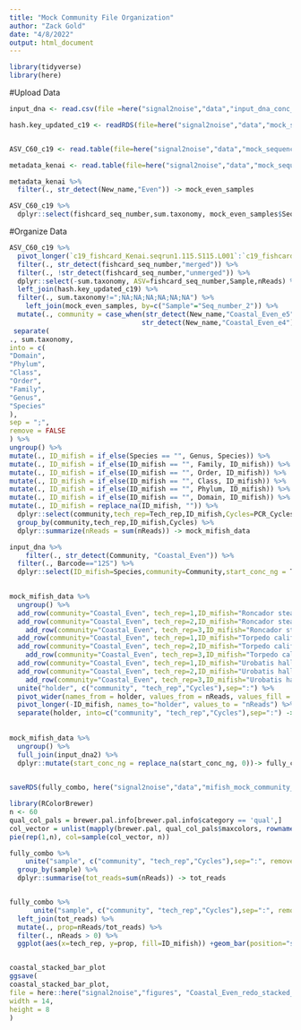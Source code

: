```yaml
---
title: "Mock Community File Organization"
author: "Zack Gold"
date: "4/8/2022"
output: html_document
---
```


```r
library(tidyverse)
library(here)
```


#Upload Data
```r
input_dna <- read.csv(file =here("signal2noise","data","input_dna_conc_communities_20210103.csv"), sep=",", header=TRUE)

hash.key_updated_c19 <- readRDS(file=here("signal2noise","data","mock_sequences","hash.key_updated_c19.RDS"))


ASV_C60_c19 <- read.table(file=here("signal2noise","data","mock_sequences","mock_even_redo","c19_fishcard_ASV_raw_taxonomy_60.txt"), sep = "\t", header=TRUE)

metadata_kenai <- read.table(file=here("signal2noise","data","mock_sequences","mock_even_redo","metadata_kenai1_20220408.csv"), sep = ",", header=TRUE)

metadata_kenai %>% 
  filter(., str_detect(New_name,"Even")) -> mock_even_samples

ASV_C60_c19 %>% 
  dplyr::select(fishcard_seq_number,sum.taxonomy, mock_even_samples$Seq_number_2) -> ASV_C60_c19

```

#Organize Data
```r

ASV_C60_c19 %>% 
  pivot_longer(`c19_fishcard_Kenai.seqrun1.115.S115.L001`:`c19_fishcard_Kenai.seqrun1.120.S120.L001`, names_to="Sample", values_to = "nReads") %>% 
  filter(., str_detect(fishcard_seq_number,"merged")) %>% 
  filter(., !str_detect(fishcard_seq_number,"unmerged")) %>%
  dplyr::select(-sum.taxonomy, ASV=fishcard_seq_number,Sample,nReads) %>% 
  left_join(hash.key_updated_c19) %>% 
  filter(., sum.taxonomy!=";NA;NA;NA;NA;NA;NA") %>% 
    left_join(mock_even_samples, by=c("Sample"="Seq_number_2")) %>% 
  mutate(., community = case_when(str_detect(New_name,"Coastal_Even_e5")~"Coastal_Even_e5",
                                 str_detect(New_name,"Coastal_Even_e4")~"Coastal_Even_e4") )%>%
 separate(
., sum.taxonomy,
into = c(
"Domain",
"Phylum",
"Class",
"Order",
"Family",
"Genus",
"Species"
),
sep = ";",
remove = FALSE
) %>%
ungroup() %>%
mutate(., ID_mifish = if_else(Species == "", Genus, Species)) %>%
mutate(., ID_mifish = if_else(ID_mifish == "", Family, ID_mifish)) %>%
mutate(., ID_mifish = if_else(ID_mifish == "", Order, ID_mifish)) %>%
mutate(., ID_mifish = if_else(ID_mifish == "", Class, ID_mifish)) %>%
mutate(., ID_mifish = if_else(ID_mifish == "", Phylum, ID_mifish)) %>%
mutate(., ID_mifish = if_else(ID_mifish == "", Domain, ID_mifish)) %>%
mutate(., ID_mifish = replace_na(ID_mifish, "")) %>% 
  dplyr::select(community,tech_rep=Tech_rep,ID_mifish,Cycles=PCR_Cycles, nReads) %>% 
  group_by(community,tech_rep,ID_mifish,Cycles) %>% 
  dplyr::summarize(nReads = sum(nReads)) -> mock_mifish_data

input_dna %>% 
    filter(., str_detect(Community, "Coastal_Even")) %>% 
  filter(., Barcode=="12S") %>% 
  dplyr::select(ID_mifish=Species,community=Community,start_conc_ng = Total_DNA) %>% distinct() -> input_dna2

 
mock_mifish_data %>% 
  ungroup() %>% 
  add_row(community="Coastal_Even", tech_rep=1,ID_mifish="Roncador stearnsii",Cycles=39,nReads=0) %>% 
  add_row(community="Coastal_Even", tech_rep=2,ID_mifish="Roncador stearnsii",Cycles=39,nReads=0) %>% 
    add_row(community="Coastal_Even", tech_rep=3,ID_mifish="Roncador stearnsii",Cycles=39,nReads=0) %>% 
  add_row(community="Coastal_Even", tech_rep=1,ID_mifish="Torpedo californicus",Cycles=39,nReads=0) %>% 
  add_row(community="Coastal_Even", tech_rep=2,ID_mifish="Torpedo californicus",Cycles=39,nReads=0) %>% 
    add_row(community="Coastal_Even", tech_rep=3,ID_mifish="Torpedo californicus",Cycles=39,nReads=0) %>% 
  add_row(community="Coastal_Even", tech_rep=1,ID_mifish="Urobatis halleri",Cycles=39,nReads=0) %>% 
  add_row(community="Coastal_Even", tech_rep=2,ID_mifish="Urobatis halleri",Cycles=39,nReads=0) %>% 
    add_row(community="Coastal_Even", tech_rep=3,ID_mifish="Urobatis halleri",Cycles=39,nReads=0) %>%
  unite("holder", c("community", "tech_rep","Cycles"),sep=":") %>% 
  pivot_wider(names_from = holder, values_from = nReads, values_fill = 0) %>% 
  pivot_longer(-ID_mifish, names_to="holder", values_to = "nReads") %>% 
  separate(holder, into=c("community", "tech_rep","Cycles"),sep=":") -> mock_mifish_data
  
  
mock_mifish_data %>%  
  ungroup() %>% 
  full_join(input_dna2) %>% 
  dplyr::mutate(start_conc_ng = replace_na(start_conc_ng, 0))-> fully_combo
  
```

```r
saveRDS(fully_combo, here("signal2noise","data","mifish_mock_community_data_coastal_even_redo.RDS") )

```


```r
library(RColorBrewer)
n <- 60
qual_col_pals = brewer.pal.info[brewer.pal.info$category == 'qual',]
col_vector = unlist(mapply(brewer.pal, qual_col_pals$maxcolors, rownames(qual_col_pals)))
pie(rep(1,n), col=sample(col_vector, n))

fully_combo %>% 
    unite("sample", c("community", "tech_rep","Cycles"),sep=":", remove = F) %>%
  group_by(sample) %>% 
  dplyr::summarise(tot_reads=sum(nReads)) -> tot_reads


fully_combo %>% 
      unite("sample", c("community", "tech_rep","Cycles"),sep=":", remove = F) %>%
  left_join(tot_reads) %>% 
  mutate(., prop=nReads/tot_reads) %>% 
  filter(., nReads > 0) %>% 
  ggplot(aes(x=tech_rep, y=prop, fill=ID_mifish)) +geom_bar(position="stack", stat="identity") +facet_wrap(community~Cycles) +scale_fill_manual(values=col_vector) -> coastal_stacked_bar_plot


coastal_stacked_bar_plot
ggsave(
coastal_stacked_bar_plot,
file = here::here("signal2noise","figures", "Coastal_Even_redo_stacked_barplot.png"),
width = 14,
height = 8
)  

```




